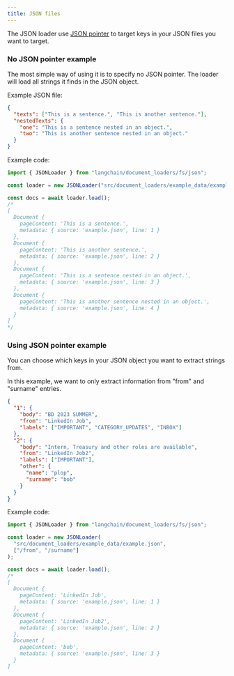 ```yaml
---
title: JSON files
---
```


The JSON loader use [JSON pointer](https://github.com/janl/node-jsonpointer) to target keys in your JSON files you want to target.

### No JSON pointer example

The most simple way of using it is to specify no JSON pointer.
The loader will load all strings it finds in the JSON object.

Example JSON file:

```json
{
  "texts": ["This is a sentence.", "This is another sentence."],
  "nestedTexts": {
    "one": "This is a sentence nested in an object.",
    "two": "This is another sentence nested in an object."
  }
}
```

Example code:

```typescript
import { JSONLoader } from "langchain/document_loaders/fs/json";

const loader = new JSONLoader("src/document_loaders/example_data/example.json");

const docs = await loader.load();
/*
[
  Document {
    pageContent: 'This is a sentence.',
    metadata: { source: 'example.json', line: 1 }
  },
  Document {
    pageContent: 'This is another sentence.',
    metadata: { source: 'example.json', line: 2 }
  },
  Document {
    pageContent: 'This is a sentence nested in an object.',
    metadata: { source: 'example.json', line: 3 }
  },
  Document {
    pageContent: 'This is another sentence nested in an object.',
    metadata: { source: 'example.json', line: 4 }
  }
]
*/
```

### Using JSON pointer example

You can choose which keys in your JSON object you want to extract strings from.

In this example, we want to only extract information from "from" and "surname" entries.

```json
{
  "1": {
    "body": "BD 2023 SUMMER",
    "from": "LinkedIn Job",
    "labels": ["IMPORTANT", "CATEGORY_UPDATES", "INBOX"]
  },
  "2": {
    "body": "Intern, Treasury and other roles are available",
    "from": "LinkedIn Job2",
    "labels": ["IMPORTANT"],
    "other": {
      "name": "plop",
      "surname": "bob"
    }
  }
}
```

Example code:

```typescript
import { JSONLoader } from "langchain/document_loaders/fs/json";

const loader = new JSONLoader(
  "src/document_loaders/example_data/example.json",
  ["/from", "/surname"]
);

const docs = await loader.load();
/*
[
  Document {
    pageContent: 'LinkedIn Job',
    metadata: { source: 'example.json', line: 1 }
  },
  Document {
    pageContent: 'LinkedIn Job2',
    metadata: { source: 'example.json', line: 2 }
  },
  Document {
    pageContent: 'bob',
    metadata: { source: 'example.json', line: 3 }
  }
]
```
